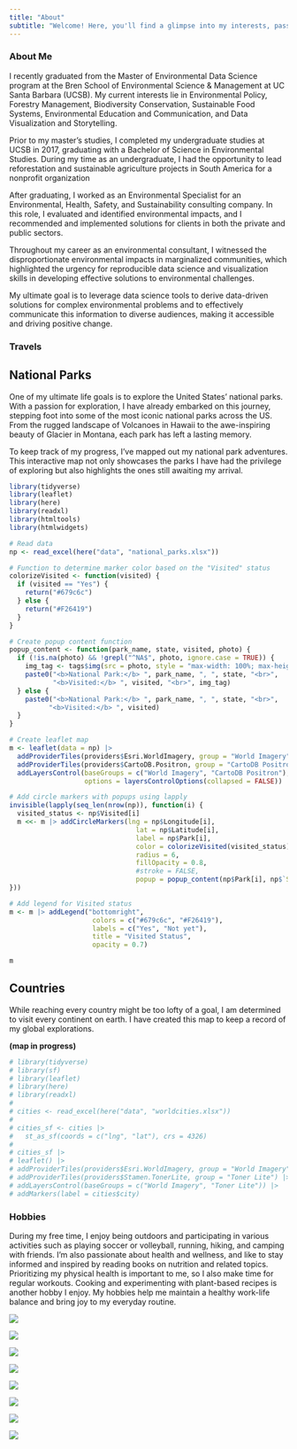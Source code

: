 ```yaml
---
title: "About"
subtitle: "Welcome! Here, you'll find a glimpse into my interests, passions, and adventures."
---
```


::: panel-tabset
### About Me

I recently graduated from the Master of Environmental Data Science program at the Bren School of Environmental Science & Management at UC Santa Barbara (UCSB). My current interests lie in Environmental Policy, Forestry Management, Biodiversity Conservation, Sustainable Food Systems, Environmental Education and Communication, and Data Visualization and Storytelling.

Prior to my master's studies, I completed my undergraduate studies at UCSB in 2017, graduating with a Bachelor of Science in Environmental Studies. During my time as an undergraduate, I had the opportunity to lead reforestation and sustainable agriculture projects in South America for a nonprofit organization

After graduating, I worked as an Environmental Specialist for an Environmental, Health, Safety, and Sustainability consulting company. In this role, I evaluated and identified environmental impacts, and I recommended and implemented solutions for clients in both the private and public sectors.

Throughout my career as an environmental consultant, I witnessed the disproportionate environmental impacts in marginalized communities, which highlighted the urgency for reproducible data science and visualization skills in developing effective solutions to environmental challenges.

My ultimate goal is to leverage data science tools to derive data-driven solutions for complex environmental problems and to effectively communicate this information to diverse audiences, making it accessible and driving positive change.

### Travels

::: panel-tabset
## National Parks

One of my ultimate life goals is to explore the United States' national parks. With a passion for exploration, I have already embarked on this journey, stepping foot into some of the most iconic national parks across the US. From the rugged landscape of Volcanoes in Hawaii to the awe-inspiring beauty of Glacier in Montana, each park has left a lasting memory.

To keep track of my progress, I've mapped out my national park adventures. This interactive map not only showcases the parks I have had the privilege of exploring but also highlights the ones still awaiting my arrival.

```r
library(tidyverse)
library(leaflet)
library(here)
library(readxl)
library(htmltools)
library(htmlwidgets)

# Read data
np <- read_excel(here("data", "national_parks.xlsx"))

# Function to determine marker color based on the "Visited" status
colorizeVisited <- function(visited) {
  if (visited == "Yes") {
    return("#679c6c")
  } else {
    return("#F26419")
  }
}

# Create popup content function
popup_content <- function(park_name, state, visited, photo) {
  if (!is.na(photo) && !grepl("^NA$", photo, ignore.case = TRUE)) {
    img_tag <- tags$img(src = photo, style = "max-width: 100%; max-height: 200px;")
    paste0("<b>National Park:</b> ", park_name, ", ", state, "<br>",
           "<b>Visited:</b> ", visited, "<br>", img_tag)
  } else {
    paste0("<b>National Park:</b> ", park_name, ", ", state, "<br>",
          "<b>Visited:</b> ", visited)
  }
}

# Create leaflet map
m <- leaflet(data = np) |>
  addProviderTiles(providers$Esri.WorldImagery, group = "World Imagery") |>
  addProviderTiles(providers$CartoDB.Positron, group = "CartoDB Positron") |>
  addLayersControl(baseGroups = c("World Imagery", "CartoDB Positron"),
                   options = layersControlOptions(collapsed = FALSE))

# Add circle markers with popups using lapply
invisible(lapply(seq_len(nrow(np)), function(i) {
  visited_status <- np$Visited[i]
  m <<- m |> addCircleMarkers(lng = np$Longitude[i], 
                                lat = np$Latitude[i], 
                                label = np$Park[i], 
                                color = colorizeVisited(visited_status),
                                radius = 6,
                                fillOpacity = 0.8,
                                #stroke = FALSE,
                                popup = popup_content(np$Park[i], np$`State(s)`[i], visited_status, np$Photo[i]))
}))

# Add legend for Visited status
m <- m |> addLegend("bottomright",
                     colors = c("#679c6c", "#F26419"),
                     labels = c("Yes", "Not yet"),
                     title = "Visited Status",
                     opacity = 0.7)

m
```

## Countries

While reaching every country might be too lofty of a goal, I am determined to visit every continent on earth. I have created this map to keep a record of my global explorations.

**(map in progress)**

```r
# library(tidyverse)
# library(sf)
# library(leaflet)
# library(here)
# library(readxl)
# 
# cities <- read_excel(here("data", "worldcities.xlsx"))
# 
# cities_sf <- cities |>
#   st_as_sf(coords = c("lng", "lat"), crs = 4326)
# 
# cities_sf |>
# leaflet() |>
# addProviderTiles(providers$Esri.WorldImagery, group = "World Imagery") |>
# addProviderTiles(providers$Stamen.TonerLite, group = "Toner Lite") |>
# addLayersControl(baseGroups = c("World Imagery", "Toner Lite")) |>
# addMarkers(label = cities$city)
```
:::

### Hobbies

During my free time, I enjoy being outdoors and participating in various activities such as playing soccer or volleyball, running, hiking, and camping with friends. I'm also passionate about health and wellness, and like to stay informed and inspired by reading books on nutrition and related topics. Prioritizing my physical health is important to me, so I also make time for regular workouts. Cooking and experimenting with plant-based recipes is another hobby I enjoy. My hobbies help me maintain a healthy work-life balance and bring joy to my everyday routine.

::: {layout-ncol="2"}
![](image/soccer.png)

![](image/friends.png)

![](image/yoga.png)

![](image/skydive.png)

![](image/food.png)

![](image/volleyball.png)

![](image/running.png)

![](image/kayak.png)
:::
:::
